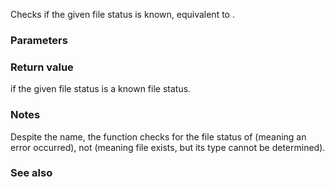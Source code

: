 {{cpp/filesystem/title|status_known}}
{{cpp/filesystem/navbar}}
{{dcl begin}}
{{dcl header | filesystem}}
{{dcl | num=1 | since=c++17 | 1=
bool status_known( std::filesystem::file_status s ) noexcept;
}}
{{dcl end}}

Checks if the given file status is known, equivalent to {{c|1=s.type() != file_type::none}}.

===Parameters===
{{par begin}}
{{par | s | file status to check}}
{{par end}}

===Return value===
{{c|true}} if the given file status is a known file status. 

===Notes===
Despite the name, the function checks for the file status of {{lc|std::filesystem::file_type::none|file_type::none}} (meaning an error occurred), not {{lc|std::filesystem::file_type::unknown|file_type::unknown}} (meaning file exists, but its type cannot be determined).

===See also===
{{dsc begin}}
{{dsc inc | cpp/filesystem/dsc status}}
{{dsc inc | cpp/filesystem/directory_entry/dsc status}}
{{dsc end}}

{{langlinks|es|ja|zh}}